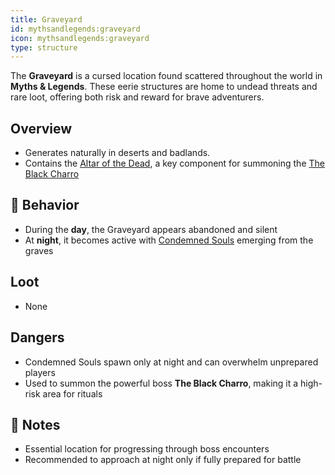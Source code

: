 ```yaml
---
title: Graveyard
id: mythsandlegends:graveyard
icon: mythsandlegends:graveyard
type: structure
---
```


The **Graveyard** is a cursed location found scattered throughout the world in **Myths & Legends**. These eerie structures are home to undead threats and rare loot, offering both risk and reward for brave adventurers.

## Overview
- Generates naturally in deserts and badlands.
- Contains the [Altar of the Dead](https://moddedmc.wiki/en/project/items/altar_of_the_dead), a key component for summoning the [The Black Charro](https://moddedmc.wiki/en/project/entities/black_charro)

## 🌙 Behavior
- During the **day**, the Graveyard appears abandoned and silent
- At **night**, it becomes active with [Condemned Souls](https://moddedmc.wiki/en/project/entities/condemned_soul) emerging from the graves

## Loot
- None

## Dangers
- Condemned Souls spawn only at night and can overwhelm unprepared players
- Used to summon the powerful boss **The Black Charro**, making it a high-risk area for rituals

## 📝 Notes
- Essential location for progressing through boss encounters
- Recommended to approach at night only if fully prepared for battle